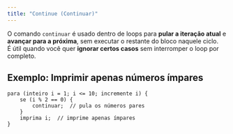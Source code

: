 ```yaml
---
title: "Continue (Continuar)"
---
```


O comando `continuar` é usado dentro de loops para **pular a iteração atual** e **avançar para a próxima**, sem executar o restante do bloco naquele ciclo.  
É útil quando você quer **ignorar certos casos** sem interromper o loop por completo.

## Exemplo: Imprimir apenas números ímpares

```lipo
para (inteiro i = 1; i <= 10; incremente i) {
    se (i % 2 == 0) {
        continuar;  // pula os números pares
    }
    imprima i;  // imprime apenas ímpares
}
